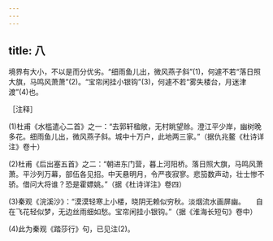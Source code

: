 ```yaml
---
---
---
```

title: 八
---




境界有大小，不以是而分优劣。“细雨鱼儿出，微风燕子斜”(1)，何遽不若“落日照大旗，马鸣风萧萧”(2)。“宝帘闲挂小银钩”(3)，何遽不若“雾失楼台，月迷津渡”(4)也。

［注释］

(1)杜甫《水槛遣心二首》之一：“去郭轩楹敞，无村眺望赊。澄江平少岸，幽树晚多花。细雨鱼儿出，微风燕子斜。城中十万户，此地两三家。”（据仇兆鳌《杜诗详注》卷十）

(2)杜甫《后出塞五首》之二：“朝进东门营，暮上河阳桥。落日照大旗，马鸣风萧萧。平沙列万幕，部伍各见招。中天悬明月，令严夜寂寥。悲笳数声动，壮士惨不骄。借问大将谁？恐是霍嫖姚。”（据《杜诗详注》卷四）

(3)秦观《浣溪沙》：“漠漠轻寒上小楼，晓阴无赖似穷秋。淡烟流水画屏幽。　　自在飞花轻似梦，无边丝雨细如愁。宝帘闲挂小银钩。”（据《淮海长短句》卷中）

(4)此为秦观《踏莎行》句，已见注(2)。